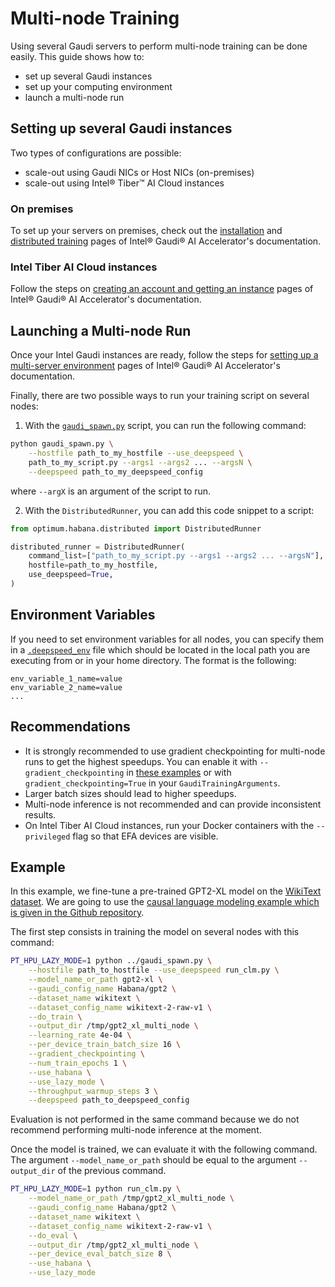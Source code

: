 <!---
Copyright 2022 The HuggingFace Team. All rights reserved.

Licensed under the Apache License, Version 2.0 (the "License");
you may not use this file except in compliance with the License.
You may obtain a copy of the License at

    http://www.apache.org/licenses/LICENSE-2.0

Unless required by applicable law or agreed to in writing, software
distributed under the License is distributed on an "AS IS" BASIS,
WITHOUT WARRANTIES OR CONDITIONS OF ANY KIND, either express or implied.
See the License for the specific language governing permissions and
limitations under the License.
-->

# Multi-node Training

Using several Gaudi servers to perform multi-node training can be done easily. This guide shows how to:
- set up several Gaudi instances
- set up your computing environment
- launch a multi-node run


## Setting up several Gaudi instances

Two types of configurations are possible:
- scale-out using Gaudi NICs or Host NICs (on-premises)
- scale-out using Intel® Tiber™ AI Cloud instances


### On premises

To set up your servers on premises, check out the [installation](https://docs.habana.ai/en/latest/Installation_Guide/Bare_Metal_Fresh_OS.html) and [distributed training](https://docs.habana.ai/en/latest/PyTorch/PyTorch_Scaling_Guide/index.html) pages of Intel® Gaudi® AI Accelerator's documentation.


### Intel Tiber AI Cloud instances

Follow the steps on [creating an account and getting an instance](https://docs.habana.ai/en/latest/Intel_DevCloud_Quick_Start/Intel_DevCloud_Quick_Start.html#creating-an-account-and-getting-an-instance) pages of Intel® Gaudi® AI Accelerator's documentation.


## Launching a Multi-node Run

Once your Intel Gaudi instances are ready, follow the steps for [setting up a multi-server environment](https://docs.habana.ai/en/latest/Intel_DevCloud_Quick_Start/Intel_DevCloud_Quick_Start.html#setting-up-a-multi-server-environment) pages of Intel® Gaudi® AI Accelerator's documentation.


Finally, there are two possible ways to run your training script on several nodes:

1. With the [`gaudi_spawn.py`](https://github.com/huggingface/optimum-habana/blob/main/examples/gaudi_spawn.py) script, you can run the following command:
```bash
python gaudi_spawn.py \
    --hostfile path_to_my_hostfile --use_deepspeed \
    path_to_my_script.py --args1 --args2 ... --argsN \
    --deepspeed path_to_my_deepspeed_config
```
where `--argX` is an argument of the script to run.

2. With the `DistributedRunner`, you can add this code snippet to a script:
```python
from optimum.habana.distributed import DistributedRunner

distributed_runner = DistributedRunner(
    command_list=["path_to_my_script.py --args1 --args2 ... --argsN"],
    hostfile=path_to_my_hostfile,
    use_deepspeed=True,
)
```


## Environment Variables

If you need to set environment variables for all nodes, you can specify them in a [`.deepspeed_env`](https://www.deepspeed.ai/getting-started/#multi-node-environment-variables) file which should be located in the local path you are executing from or in your home directory. The format is the following:
```
env_variable_1_name=value
env_variable_2_name=value
...
```


## Recommendations

- It is strongly recommended to use gradient checkpointing for multi-node runs to get the highest speedups. You can enable it with `--gradient_checkpointing` in [these examples](https://github.com/huggingface/optimum-habana/tree/main/examples) or with `gradient_checkpointing=True` in your `GaudiTrainingArguments`.
- Larger batch sizes should lead to higher speedups.
- Multi-node inference is not recommended and can provide inconsistent results.
- On Intel Tiber AI Cloud instances, run your Docker containers with the `--privileged` flag so that EFA devices are visible.


## Example

In this example, we fine-tune a pre-trained GPT2-XL model on the [WikiText dataset](https://huggingface.co/datasets/wikitext).
We are going to use the [causal language modeling example which is given in the Github repository](https://github.com/huggingface/optimum-habana/tree/main/examples/language-modeling#gpt-2gpt-and-causal-language-modeling).

The first step consists in training the model on several nodes with this command:
```bash
PT_HPU_LAZY_MODE=1 python ../gaudi_spawn.py \
    --hostfile path_to_hostfile --use_deepspeed run_clm.py \
    --model_name_or_path gpt2-xl \
    --gaudi_config_name Habana/gpt2 \
    --dataset_name wikitext \
    --dataset_config_name wikitext-2-raw-v1 \
    --do_train \
    --output_dir /tmp/gpt2_xl_multi_node \
    --learning_rate 4e-04 \
    --per_device_train_batch_size 16 \
    --gradient_checkpointing \
    --num_train_epochs 1 \
    --use_habana \
    --use_lazy_mode \
    --throughput_warmup_steps 3 \
    --deepspeed path_to_deepspeed_config
```

Evaluation is not performed in the same command because we do not recommend performing multi-node inference at the moment.

Once the model is trained, we can evaluate it with the following command.
The argument `--model_name_or_path` should be equal to the argument `--output_dir` of the previous command.
```bash
PT_HPU_LAZY_MODE=1 python run_clm.py \
    --model_name_or_path /tmp/gpt2_xl_multi_node \
    --gaudi_config_name Habana/gpt2 \
    --dataset_name wikitext \
    --dataset_config_name wikitext-2-raw-v1 \
    --do_eval \
    --output_dir /tmp/gpt2_xl_multi_node \
    --per_device_eval_batch_size 8 \
    --use_habana \
    --use_lazy_mode
```
